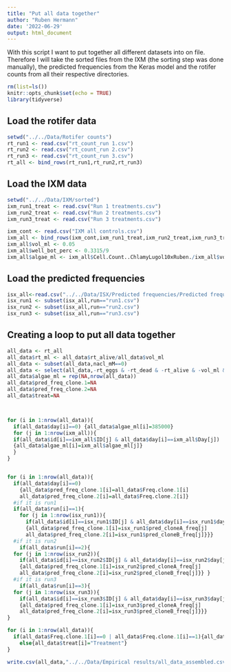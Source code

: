 ```yaml
---
title: "Put all data together"
author: "Ruben Hermann"
date: '2022-06-29'
output: html_document
---
```


With this script I want to put together all different datasets into on file. Therefore I will take the sorted files from the IXM (the sorting step was done manually), the predicted frequencies from the Keras model and the rotifer counts from all their respective directories.

```r
rm(list=ls())
knitr::opts_chunk$set(echo = TRUE)
library(tidyverse)
```

## Load the rotifer data

```r
setwd("../../Data/Rotifer counts")
rt_run1 <- read.csv("rt_count_run 1.csv")
rt_run2 <- read.csv("rt_count_run 2.csv")
rt_run3 <- read.csv("rt_count_run 3.csv")
rt_all <- bind_rows(rt_run1,rt_run2,rt_run3)
```

## Load the IXM data

```r
setwd("../../Data/IXM/sorted")
ixm_run1_treat <- read.csv("Run 1 treatments.csv")
ixm_run2_treat <- read.csv("Run 2 treatments.csv")
ixm_run3_treat <- read.csv("Run 3 treatments.csv")

ixm_cont <- read.csv("IXM all controls.csv")
ixm_all <- bind_rows(ixm_cont,ixm_run1_treat,ixm_run2_treat,ixm_run3_treat)
ixm_all$vol_ml <- 0.05
ixm_all$well_bot_perc <- 0.3315/9
ixm_all$algae_ml <- ixm_all$Cell.Count..ChlamyLugol10xRuben./ixm_all$vol_ml/ixm_all$well_bot_perc


```

## Load the predicted frequencies
```r
isx_all<-read.csv("../../Data/ISX/Predicted frequencies/Predicted frequencies paired model.csv")
isx_run1 <- subset(isx_all,run=="run1.csv")
isx_run2 <- subset(isx_all,run=="run2.csv")
isx_run3 <- subset(isx_all,run=="run3.csv")
```


## Creating a loop to put all data together

```r
all_data <- rt_all
all_data$rt_ml <- all_data$rt_alive/all_data$vol_ml
all_data <- subset(all_data,nacl_mM==0)
all_data <- select(all_data,-rt_eggs & -rt_dead & -rt_alive & -vol_ml & -nacl_mM & -date & -notes)
all_data$algae_ml = rep(NA,nrow(all_data))
all_data$pred_freq_clone.1=NA
all_data$pred_freq_clone.2=NA
all_data$treat=NA



for (i in 1:nrow(all_data)){
  if(all_data$day[i]==0) {all_data$algae_ml[i]=385000}
  for (j in 1:nrow(ixm_all)){
  if(all_data$id[i]==ixm_all$ID[j] & all_data$day[i]==ixm_all$Day[j])
  {all_data$algae_ml[i]=ixm_all$algae_ml[j]}
  }
}


for (i in 1:nrow(all_data)){
  if(all_data$day[i]==0) 
    {all_data$pred_freq_clone.1[i]=all_data$Freq.clone.1[i]
    all_data$pred_freq_clone.2[i]=all_data$Freq.clone.2[i]}
  #if it is run1
  if(all_data$run[i]==1){
    for (j in 1:nrow(isx_run1)){
      if(all_data$id[i]==isx_run1$ID[j] & all_data$day[i]==isx_run1$day[j])
      {all_data$pred_freq_clone.1[i]=isx_run1$pred_cloneA_freq[j]
      all_data$pred_freq_clone.2[i]=isx_run1$pred_cloneB_freq[j]}}}
  #if it is run2  
    if(all_data$run[i]==2){  
  for (j in 1:nrow(isx_run2)){
    if(all_data$id[i]==isx_run2$ID[j] & all_data$day[i]==isx_run2$day[j])
    {all_data$pred_freq_clone.1[i]=isx_run2$pred_cloneA_freq[j]
    all_data$pred_freq_clone.2[i]=isx_run2$pred_cloneB_freq[j]}} } 
  #if it is run3  
    if(all_data$run[i]==3){    
  for (j in 1:nrow(isx_run3)){
    if(all_data$id[i]==isx_run3$ID[j] & all_data$day[i]==isx_run3$day[j])
    {all_data$pred_freq_clone.1[i]=isx_run3$pred_cloneA_freq[j]
    all_data$pred_freq_clone.2[i]=isx_run3$pred_cloneB_freq[j]}}}  
}

for (i in 1:nrow(all_data)){
  if(all_data$Freq.clone.1[i]==0 | all_data$Freq.clone.1[i]==1){all_data$treat[i]="Control"}
    else{all_data$treat[i]="Treatment"}
}

write.csv(all_data,"../../Data/Empirical results/all_data_assembled.csv")

```

